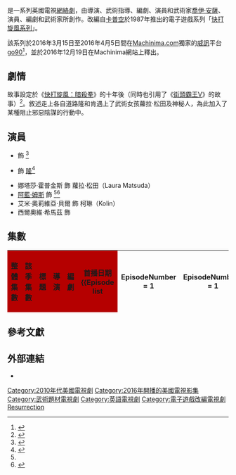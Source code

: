 {{noteTA
| G1=Games
| G2=TV
| G3=Show
}}
{{Infobox television
| show_name = 快打旋風：重生
| original_name = {{lang|en|''Street Fighter: Resurrection''}}
| image =
| image_size =
| caption =
| genre = [[動作片|動作]]<br />[[武術|武術]]
| camera =
| picture_format =
| audio_format =
| runtime = 8-9分鐘<small>（迷你劇）</small>
| based_on = 《[[快打旋風系列_(格鬥遊戲)|快打旋風]]》<br>由西山隆志<br>松本弘志
| developer = [[喬伊·安薩|喬伊·安薩]]
| director = 喬伊·安薩
| writer = 喬伊·安薩
| producer =
| executive_producer = [[賈桂琳·克亞|賈桂琳·克亞]]<br />喬伊·安薩<br />Jonathan Ford<br />Chad E. Gutstein<br />Yoshinori Ono<br />Daniel E. Tibbets<br />Mark Wooding
| starring = [[麥克·漠|麥克·漠]]<br />{{link-en|克里斯汀·霍華 (演員)|Christian Howard (actor)|克里斯汀·霍華}}<br />[[阿藍·姆斯|阿藍·姆斯]]
| composer = Patrick Gill
| country = {{UK}}
| language = 英語
| location =
| distributor = Content Media<ref>{{cite web|title=Content Media|url=http://www.contentmediacorp.com/|publisher=Content Media Corp.|access-date=2017-03-22|archive-date=2017-08-22|archive-url=https://web.archive.org/web/20170822175413/http://www.contentmediacorp.com/|dead-url=no}}</ref>
| network = [[Machinima.com|Machinima.com]]<br />go90
| first_aired = 2016年3月15日
| last_aired = 2016年4月5日
| num_seasons =
| num_episodes = 4
| list_episodes =
| preceded_by = 《[[快打旋風：暗殺拳|快打旋風：暗殺拳]]》
| followed_by =
| related =
| company =
| website = http://www.streetfighteraf.com/
| website_title = Official website
| production_website =
}}

{{vgname|快打旋風：重生|en=Street Fighter: Resurrection}}是一系列英國電視[[網絡劇|網絡劇]]，由導演、武術指導、編劇、演員和武術家[[喬伊·安薩|喬伊·安薩]]、演員、編劇和武術家所創作。改編自[[卡普空|卡普空]]於1987年推出的電子遊戲系列「[[快打旋風系列_(格鬥遊戲)|快打旋風系列]]」。

該系列於2016年3月15日至2016年4月5日間在[[Machinima.com|Machinima.com]]獨家的[[威訊|威訊]]平台[[go90|go90]]<ref>{{cite web|url=https://www.facebook.com/streetfighterAF/photos/a.405654832849633.97037.331413386940445/971318962949881/?type=3|title=Machinima's official marketing campaign... - Street Fighter: Assassin's Fist|publisher=Facebook|accessdate=2016-05-28}}</ref>，並於2016年12月19日在Machinima網站上釋出。

== 劇情 ==

故事設定於《[[快打旋風：暗殺拳|快打旋風：暗殺拳]]》的十年後（同時也引用了《[[街頭霸王V|街頭霸王V]]》的故事）<ref>{{cite web|url=http://www.polygon.com/2015/12/7/9867878/live-action-street-fighter-resurrection-makes-its-debut-march-2016|title=Live-action Street Fighter: Resurrection makes its debut March 2016|publisher=Polygon|last=Frank|first=Allegra|date=December 7, 2015|access-date=2017-03-22|archive-date=2021-03-07|archive-url=https://web.archive.org/web/20210307221131/http://www.polygon.com/2015/12/7/9867878/live-action-street-fighter-resurrection-makes-its-debut-march-2016//|dead-url=no}}</ref>。敘述走上各自道路隆和肯遇上了武術女孩蘿拉·松田及神秘人{{link-en|查理 (快打旋風)|Charlie (Street Fighter)|查理·納許}}，為此加入了某種阻止邪惡陰謀的行動中。

== 演員 ==
* {{link-en|克里斯汀·霍華 (演員)|Christian Howard (actor)|克里斯汀·霍華}} 飾 {{link-en|肯·馬斯特斯|Ken Masters}}<ref name="Facebook-1">{{cite web|url=https://www.facebook.com/AlainMoussiOnline/posts/910776028975991|title=Alain Moussi - Well here's the BIG NEWS...  I'm honored to...|publisher=Facebook|accessdate=2016-05-28|archive-date=2016-02-21|archive-url=https://web.archive.org/web/20160221062947/https://www.facebook.com/AlainMoussiOnline/posts/910776028975991|dead-url=no}}</ref>
* {{link-en|麥克·漠|Mike Moh}} 飾 [[隆|隆]]<ref>{{cite web|url=https://www.facebook.com/OfficialMikeMoh/posts/1113685005308864|title=Mike Moh - Very excited to announce my participation in...|publisher=Facebook|accessdate=2016-05-28|archive-date=2016-02-21|archive-url=https://web.archive.org/web/20160221062957/https://www.facebook.com/OfficialMikeMoh/posts/1113685005308864|dead-url=no}}</ref>
* 娜塔莎·霍普金斯 飾 蘿拉·松田（Laura Matsuda）
* [[阿藍·姆斯|阿藍·姆斯]] 飾 {{link-en|查理 (快打旋風)|Charlie (Street Fighter)|查理·納許}}<ref name="Facebook-1" /><ref>{{cite web|url=https://www.facebook.com/AlainMoussiOnline/photos/a.652182474835349.1073741828.593242340729363/910795155640745/?type=3|title=Alain Moussi - First official image as #CharlieNash in...|publisher=Facebook|accessdate=2016-05-28|archive-date=2016-02-21|archive-url=https://web.archive.org/web/20160221062947/https://www.facebook.com/AlainMoussiOnline/photos/a.652182474835349.1073741828.593242340729363/910795155640745/?type=3|dead-url=no}}</ref>
* 艾米·奧莉維亞·貝爾 飾 柯琳（Kolin）
* 西爾奧維·希馬茲 飾 {{link-en|M·拜森|M. Bison}}

== 集數 ==

{| class="wikitable plainrowheaders" style="width:100%;"
|- style="color:white;"
! style="background:#B50000;"| 整體集數
! style="background:#B50000;"| 該季集數
! style="background:#B50000;"| 標題
! style="background:#B50000;"| 導演
! style="background:#B50000;"| 編劇
! style="background:#B50000;"| 首播日期
{{Episode list
| EpisodeNumber = 1
| EpisodeNumber2 = 1
| Title = New Challenger
| DirectedBy = 喬伊·安薩
| WrittenBy = 喬伊·安薩
| OriginalAirDate = {{Start date|2016|3|15}}（go90）<br>{{Start date|2016|12|19}}（YouTube）
| ShortSummary =
}}
{{Episode list
| EpisodeNumber = 2
| EpisodeNumber2 = 2
| Title = Fight & Flight
| DirectedBy = 喬伊·安薩
| WrittenBy = 喬伊·安薩
| OriginalAirDate = {{Start date|2016|3|22}}
| ShortSummary =
}}
{{Episode list
| EpisodeNumber = 3
| EpisodeNumber2 = 3
| Title = Mission Critical
| DirectedBy = 喬伊·安薩
| WrittenBy = 喬伊·安薩
| OriginalAirDate = {{Start date|2016|3|29}}
| ShortSummary =
}}
{{Episode list
| EpisodeNumber = 4
| EpisodeNumber2 = 4
| Title = Countdown
| DirectedBy = 喬伊·安薩
| WrittenBy = 喬伊·安薩
| OriginalAirDate = {{Start date|2016|4|05}}
| ShortSummary =
}}
|}

== 參考文獻 ==
{{Reflist|30em}}

== 外部連結 ==

* {{IMDb title|5302168}}

{{街头霸王系列}}

{{DEFAULTSORT:Street Fighter, Resurrection}}
[[Category:2010年代美國電視劇|Category:2010年代美國電視劇]]
[[Category:2016年開播的美國電視影集|Category:2016年開播的美國電視影集]]
[[Category:武術題材電視劇|Category:武術題材電視劇]]
[[Category:英語電視劇|Category:英語電視劇]]
[[Category:電子遊戲改編電視劇|Category:電子遊戲改編電視劇]]
[[Category:街头霸王系列|Resurrection]]